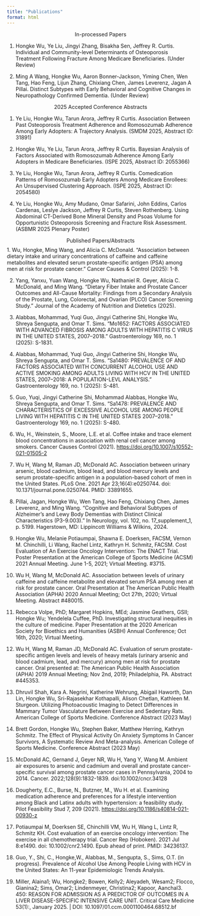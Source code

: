---
title: "Publications"
format: html
---


$$\text{In-processed Papers}$$

1. Hongke Wu, Ye Liu, Jingyi Zhang, Bisakha Sen, Jeffrey R. Curtis. Individual and Community-level Determinants of Osteoporosis Treatment Following Fracture Among Medicare Beneficiaries. (Under Review)

2. Ming A Wang, Hongke Wu, Aaron Bonner-Jackson, Yiming Chen, Wen Tang, Hao Feng, Lijun Zhang, Chixiang Chen, James Leverenz, Jagan A Pillai. Distinct Subtypes with Early Behavioral and Cognitive Changes in Neuropathology Confirmed Dementia. (Under Review)


$$\text{2025 Accepted Conference Abstracts}$$

1. Ye Liu, Hongke Wu, Tarun Arora, Jeffrey R Curtis. Association Between Past Osteoporosis Treatment Adherence and Romosozumab Adherence Among Early Adopters: A Trajectory Analysis. (SMDM 2025, Abstract ID: 31891)

2. Hongke Wu, Ye Liu, Tarun Arora, Jeffrey R Curtis. Bayesian Analysis of Factors Associated with Romosozumab Adherence Among Early Adopters in Medicare Beneficiaries. (ISPE 2025, Abstract ID: 2055366)

3. Ye Liu, Hongke Wu, Tarun Arora, Jeffrey R Curtis. Comedication Patterns of Romosozumab Early Adopters Among Medicare Enrollees: An Unsupervised Clustering Approach. (ISPE 2025, Abstract ID: 2054580)

4. Ye Liu, Hongke Wu, Amy Mudano, Omar Safarini, John Eddins, Carlos Cardenas, Leslye Jackson, Jeffrey R Curtis, Steven Rothenberg. Using Abdominal CT-Derived Bone Mineral Density and Psoas Volume for Opportunistic Osteoporosis Screening and Fracture Risk Assessment. (ASBMR 2025 Plenary Poster)


$$\text{Published Papers/Abstracts}$$
1. Wu, Hongke, Ming Wang, and Alicia C. McDonald. "Association between dietary intake and urinary concentrations of caffeine and caffeine metabolites and elevated serum prostate-specific antigen (PSA) among men at risk for prostate cancer." Cancer Causes & Control (2025): 1-8.

2. Yang, Yanxu, Yuan Wang, Hongke Wu, Nathaniel R. Geyer, Alicia C. McDonald, and Ming Wang. "Dietary Fiber Intake and Prostate Cancer Outcomes and All-Cause Mortality: Findings from a Secondary Analysis of the Prostate, Lung, Colorectal, and Ovarian (PLCO) Cancer Screening Study." Journal of the Academy of Nutrition and Dietetics (2025).

3. Alabbas, Mohammad, Yuqi Guo, Jingyi Catherine Shi, Hongke Wu, Shreya Sengupta, and Omar T. Sims. "Mo1652: FACTORS ASSOCIATED WITH ADVANCED FIBROSIS AMONG ADULTS WITH HEPATITIS C VIRUS IN THE UNITED STATES, 2007–2018." Gastroenterology 169, no. 1 (2025): S-1831.

4. Alabbas, Mohammad, Yuqi Guo, Jingyi Catherine Shi, Hongke Wu, Shreya Sengupta, and Omar T. Sims. "Sa1480: PREVALENCE OF AND FACTORS ASSOCIATED WITH CONCURRENT ALCOHOL USE AND ACTIVE SMOKING AMONG ADULTS LIVING WITH HCV IN THE UNITED STATES, 2007–2018: A POPULATION-LEVL ANALYSIS." Gastroenterology 169, no. 1 (2025): S-481.

5. Guo, Yuqi, Jingyi Catherine Shi, Mohammad Alabbas, Hongke Wu, Shreya Sengupta, and Omar T. Sims. "Sa1478: PREVALENCE AND CHARACTERISTICS OF EXCESSIVE ALCOHOL USE AMONG PEOPLE LIVING WITH HEPATITIS C IN THE UNITED STATES 2007–2018." Gastroenterology 169, no. 1 (2025): S-480.

6.  Wu, H., Weinstein, S., Moore, L.E. et al. Coffee intake and trace element blood concentrations in association with renal cell cancer among smokers. Cancer Causes Control (2021). <https://doi.org/10.1007/s10552-021-01505-2>

7.  Wu H, Wang M, Raman JD, McDonald AC. Association between urinary arsenic, blood cadmium, blood lead, and blood mercury levels and serum prostate-specific antigen in a population-based cohort of men in the United States. PLoS One. 2021 Apr 23;16(4):e0250744. doi: 10.1371/journal.pone.0250744. PMID: 33891655.

8. Pillai, Jagan, Hongke Wu, Wen Tang, Hao Feng, Chixiang Chen, James Leverenz, and Ming Wang. "Cognitive and Behavioral Subtypes of Alzheimer’s and Lewy Body Dementias with Distinct Clinical Characteristics (P3-9.003)." In Neurology, vol. 102, no. 17_supplement_1, p. 5199. Hagerstown, MD: Lippincott Williams & Wilkins, 2024.

9.  Hongke Wu, Melanie Potiaumpai, Shawna E. Doerksen, FACSM, Vernon M. Chinchilli, Li Wang, Rachel Lintz, Kathryn H. Schmitz, FACSM. Cost Evaluation of An Exercise Oncology Intervention: The ENACT Trial. Poster Presentation at the American College of Sports Medicine (ACSM) 2021 Annual Meeting. June 1-5, 2021; Virtual Meeting. #3715.

10.  Wu H, Wang M, McDonald AC. Association between levels of urinary caffeine and caffeine metabolite and elevated serum PSA among men at risk for prostate cancer. Oral Presentation at The American Public Health Association (APHA) 2020 Annual Meeting; Oct 27th, 2020; Virtual Meeting. Abstract #480015.

11.  Rebecca Volpe, PhD; Margaret Hopkins, MEd; Jasmine Geathers, GSII; Hongke Wu; Yendelela Cuffee, PhD. Investigating structural inequities in the culture of medicine. Paper Presentation at the 2020 American Society for Bioethics and Humanities (ASBH) Annual Conference; Oct 16th, 2020; Virtual Meeting.

12.  Wu H, Wang M, Raman JD, McDonald AC. Evaluation of serum prostate-specific antigen levels and levels of heavy metals (urinary arsenic and blood cadmium, lead, and mercury) among men at risk for prostate cancer. Oral presented at: The American Public Health Association (APHA) 2019 Annual Meeting; Nov 2nd, 2019; Philadelphia, PA. Abstract #445353.

13.  Dhruvil Shah, Kara A. Negrini, Katherine Wehrung, Abigail Haworth, Dan Lin, Hongke Wu, Sri-Rajasekhar Kothapalli, Alison Chetlan, Kathleen M. Sturgeon. Utilizing Photoacoustic Imaging to Detect Differences in Mammary Tumor Vasculature Between Exercise and Sedentary Rats. American College of Sports Medicine. Conference Abstract (2023 May)

14.  Brett Gordon, Hongke Wu, Stephen Baker, Matthew Herring, Kathryn Schmitz. The Effect of Physical Activity On Anxiety Symptoms In Cancer Survivors, A Systematic Review And Meta-analysis. American College of Sports Medicine. Conference Abstract (2023 May)

15.  McDonald AC, Gernand J, Geyer NR, Wu H, Yang Y, Wang M. Ambient air exposures to arsenic and cadmium and overall and prostate cancer-specific survival among prostate cancer cases in Pennsylvania, 2004 to 2014. Cancer. 2022;128(9):1832-1839. doi:10.1002/cncr.34128

16. Dougherty, E.C., Burse, N., Butzner, M., Wu H. et al. Examining medication adherence and preferences for a lifestyle intervention among Black and Latinx adults with hypertension: a feasibility study. Pilot Feasibility Stud 7, 209 (2021). <https://doi.org/10.1186/s40814-021-00930-z>

17. Potiaumpai M, Doerksen SE, Chinchilli VM, Wu H, Wang L, Lintz R, Schmitz KH. Cost evaluation of an exercise oncology intervention: The exercise in all chemotherapy trial. Cancer Rep (Hoboken). 2021 Jul 8:e1490. doi: 10.1002/cnr2.1490. Epub ahead of print. PMID: 34236137.

18. Guo, Y., Shi, C., Hongke,W., Alabbas, M., Sengupta, S., Sims, O.T. (in progress). Prevalence of Alcohol Use Among People Living with HCV in the United States: An 11-year Epidemiologic Trends Analysis.

19. Miller, Alaina1; Wu, Hongke2; Bowen, Kelly2; Aleyadeh, Wesam2; Flocco, Gianina2; Sims, Omar2; Lindenmeyer, Christina2; Kapoor, Aanchal3. 450: REASON FOR ADMISSION AS A PREDICTOR OF OUTCOMES IN A LIVER DISEASE-SPECIFIC INTENSIVE CARE UNIT. Critical Care Medicine 53(1):, January 2025. | DOI: 10.1097/01.ccm.0001100464.68512.bf 

